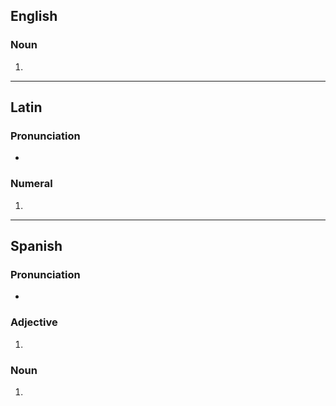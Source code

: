 ==English==

===Noun===
{{head|en|noun form}}

# {{plural of|en|octavo}}

----

==Latin==

===Pronunciation===
* {{la-IPA|octāvōs}}

===Numeral===
{{la-num-form|octāvōs}}

# {{inflection of|la|octāvus||acc|m|p}}

----

==Spanish==

===Pronunciation===
* {{es-IPA}}

===Adjective===
{{head|es|adjective form|g=m-p}}

# {{es-adj form of|octavo|m|pl}}

===Noun===
{{head|es|noun plural form|g=m-p}}

# {{plural of|es|octavo}}
